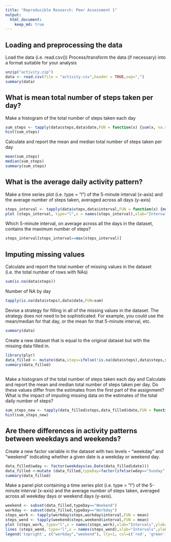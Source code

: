 ```yaml
---
title: "Reproducible Research: Peer Assessment 1"
output: 
  html_document:
    keep_md: true
---
```



## Loading and preprocessing the data

Load the data (i.e. read.csv())
Process/transform the data (if necessary) into a format suitable for your analysis

```r
unzip("activity.zip")
data <- read.csv(file = "activity.csv",header = TRUE,sep=",")
summary(data)
```


## What is mean total number of steps taken per day?

Make a histogram of the total number of steps taken each day
```r
sum_steps <- tapply(data$steps,data$date,FUN = function(x) {sum(x, na.rm = TRUE)} )
hist(sum_steps)
```

Calculate and report the mean and median total number of steps taken per day
```r
mean(sum_steps)
median(sum_steps)
summary(sum_steps)
```

## What is the average daily activity pattern?

Make a time series plot (i.e. type = "l") of the 5-minute interval (x-axis) and the average number of steps taken, averaged across all days (y-axis)
```r
steps_interval <- tapply(data$steps,data$interval,FUN = function(x) {mean(x, na.rm = TRUE)} )
plot (steps_interval, type="l",x = names(steps_interval),xlab="Intervals",ylab="steps/interval")
```

Which 5-minute interval, on average across all the days in the dataset, contains the maximum number of steps?
```r
steps_interval[steps_interval==max(steps_interval)]
```

## Imputing missing values

Calculate and report the total number of missing values in the dataset (i.e. the total number of rows with NAs)
```r
sum(is.na(data$steps))
```

Number of NA by day
```r
tapply(is.na(data$steps),data$date,FUN=sum)
```

Devise a strategy for filling in all of the missing values in the dataset. The strategy does not need to be sophisticated. For example, you could use the mean/median for that day, or the mean for that 5-minute interval, etc.

```r
summary(data)
```


Create a new dataset that is equal to the original dataset but with the missing data filled in.

```r
library(plyr)
data_filled <- mutate(data,steps=ifelse(!is.na(data$steps),data$steps,steps_interval))
summary(data_filled)
  
```

Make a histogram of the total number of steps taken each day and Calculate and report the mean and median total number of steps taken per day. Do these values differ from the estimates from the first part of the assignment? What is the impact of imputing missing data on the estimates of the total daily number of steps?

```r
sum_steps_new <- tapply(data_filled$steps,data_filled$date,FUN = function(x) {sum(x, na.rm = TRUE)} )
hist(sum_steps_new)
```


## Are there differences in activity patterns between weekdays and weekends?

Create a new factor variable in the dataset with two levels -- "weekday" and "weekend" indicating whether a given date is a weekday or weekend day.
```r
data_filled$wday <- factor(weekdays(as.Date(data_filled$date)))
data_filled <-mutate (data_filled,typeDay=factor(ifelse(wday=="Sunday" | wday=="Saturday","Weekend","Workday")))
summary(data_filled)
```

Make a panel plot containing a time series plot (i.e. type = "l") of the 5-minute interval (x-axis) and the average number of steps taken, averaged across all weekday days or weekend days (y-axis).

```r
weekend <- subset(data_filled,typeDay=="Weekend")
workday <- subset(data_filled,typeDay=="Workday")
steps_work <- tapply(workday$steps,workday$interval,FUN = mean)
steps_wend <- tapply(weekend$steps,weekend$interval,FUN = mean)
plot (steps_work, type="l",x = names(steps_work),xlab="Intervals",ylab="steps/interval",col="red")
lines (steps_wend, type="l",x = names(steps_wend),xlab="Intervals",ylab="steps/interval",col = "green")
legend('topright', c("workday","weekend"), lty=1, col=c('red', 'green'), bty='n', cex=.75)
```